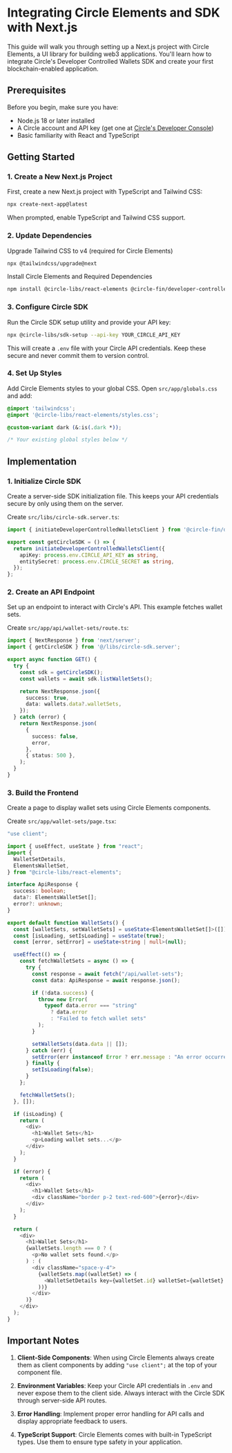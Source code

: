 
<Meta
  title="Guides/Next.js Guide"
  description="A guide for integrating Circle Elements with Next.js"
/>

# Integrating Circle Elements and SDK with Next.js

This guide will walk you through setting up a Next.js project with Circle Elements, a UI library for building web3 applications. You'll learn how to integrate Circle's Developer Controlled Wallets SDK and create your first blockchain-enabled application.

## Prerequisites

Before you begin, make sure you have:

- Node.js 18 or later installed
- A Circle account and API key (get one at [Circle's Developer Console](https://console.circle.com))
- Basic familiarity with React and TypeScript

## Getting Started

### 1. Create a New Next.js Project

First, create a new Next.js project with TypeScript and Tailwind CSS:

```bash
npx create-next-app@latest
```

When prompted, enable TypeScript and Tailwind CSS support.

### 2. Update Dependencies

Upgrade Tailwind CSS to v4 (required for Circle Elements)

```bash
npx @tailwindcss/upgrade@next
```

Install Circle Elements and Required Dependencies

```bash
npm install @circle-libs/react-elements @circle-fin/developer-controlled-wallets lucide-react
```

### 3. Configure Circle SDK

Run the Circle SDK setup utility and provide your API key:

```bash
npx @circle-libs/sdk-setup --api-key YOUR_CIRCLE_API_KEY
```

This will create a `.env` file with your Circle API credentials. Keep these secure and never commit them to version control.

### 4. Set Up Styles

Add Circle Elements styles to your global CSS. Open `src/app/globals.css` and add:

```css
@import 'tailwindcss';
@import '@circle-libs/react-elements/styles.css';

@custom-variant dark (&:is(.dark *));

/* Your existing global styles below */
```

## Implementation

### 1. Initialize Circle SDK

Create a server-side SDK initialization file. This keeps your API credentials secure by only using them on the server.

Create `src/libs/circle-sdk.server.ts`:

```typescript
import { initiateDeveloperControlledWalletsClient } from '@circle-fin/developer-controlled-wallets';

export const getCircleSDK = () => {
  return initiateDeveloperControlledWalletsClient({
    apiKey: process.env.CIRCLE_API_KEY as string,
    entitySecret: process.env.CIRCLE_SECRET as string,
  });
};
```

### 2. Create an API Endpoint

Set up an endpoint to interact with Circle's API. This example fetches wallet sets.

Create `src/app/api/wallet-sets/route.ts`:

```typescript
import { NextResponse } from 'next/server';
import { getCircleSDK } from '@/libs/circle-sdk.server';

export async function GET() {
  try {
    const sdk = getCircleSDK();
    const wallets = await sdk.listWalletSets();

    return NextResponse.json({
      success: true,
      data: wallets.data?.walletSets,
    });
  } catch (error) {
    return NextResponse.json(
      {
        success: false,
        error,
      },
      { status: 500 },
    );
  }
}
```

### 3. Build the Frontend

Create a page to display wallet sets using Circle Elements components.

Create `src/app/wallet-sets/page.tsx`:

```typescript
"use client";

import { useEffect, useState } from "react";
import {
  WalletSetDetails,
  ElementsWalletSet,
} from "@circle-libs/react-elements";

interface ApiResponse {
  success: boolean;
  data?: ElementsWalletSet[];
  error?: unknown;
}

export default function WalletSets() {
  const [walletSets, setWalletSets] = useState<ElementsWalletSet[]>([]);
  const [isLoading, setIsLoading] = useState(true);
  const [error, setError] = useState<string | null>(null);

  useEffect(() => {
    const fetchWalletSets = async () => {
      try {
        const response = await fetch("/api/wallet-sets");
        const data: ApiResponse = await response.json();

        if (!data.success) {
          throw new Error(
            typeof data.error === "string"
              ? data.error
              : "Failed to fetch wallet sets"
          );
        }

        setWalletSets(data.data || []);
      } catch (err) {
        setError(err instanceof Error ? err.message : "An error occurred");
      } finally {
        setIsLoading(false);
      }
    };

    fetchWalletSets();
  }, []);

  if (isLoading) {
    return (
      <div>
        <h1>Wallet Sets</h1>
        <p>Loading wallet sets...</p>
      </div>
    );
  }

  if (error) {
    return (
      <div>
        <h1>Wallet Sets</h1>
        <div className="border p-2 text-red-600">{error}</div>
      </div>
    );
  }

  return (
    <div>
      <h1>Wallet Sets</h1>
      {walletSets.length === 0 ? (
        <p>No wallet sets found.</p>
      ) : (
        <div className="space-y-4">
          {walletSets.map((walletSet) => (
            <WalletSetDetails key={walletSet.id} walletSet={walletSet} />
          ))}
        </div>
      )}
    </div>
  );
}
```

## Important Notes

1. **Client-Side Components**: When using Circle Elements always create them as client components by adding `"use client";` at the top of your component file.

2. **Environment Variables**: Keep your Circle API credentials in `.env` and never expose them to the client side. Always interact with the Circle SDK through server-side API routes.

3. **Error Handling**: Implement proper error handling for API calls and display appropriate feedback to users.

4. **TypeScript Support**: Circle Elements comes with built-in TypeScript types. Use them to ensure type safety in your application.

